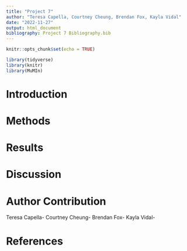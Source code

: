 ```yaml
---
title: "Project 7"
author: "Teresa Capella, Courtney Cheung, Brendan Fox, Kayla Vidal"
date: "2022-11-27"
output: html_document
bibliography: Project 7 Bibliography.bib
---
```


```r
knitr::opts_chunk$set(echo = TRUE)
```

```r
library(tidyverse)
library(knitr)
library(MuMIn)
```
# Introduction



# Methods


# Results


# Discussion



# Author Contribution
Teresa Capella- 
Courtney Cheung- 
Brendan Fox- 
Kayla Vidal- 

# References